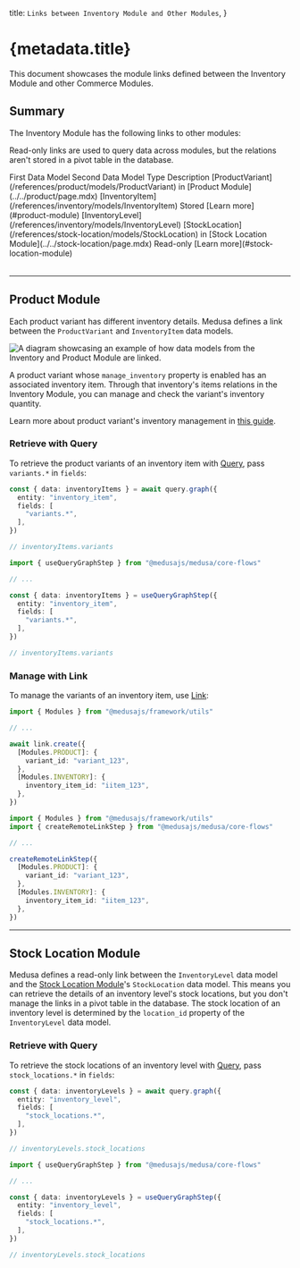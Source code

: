 
  title: `Links between Inventory Module and Other Modules`,
}

# {metadata.title}

This document showcases the module links defined between the Inventory Module and other Commerce Modules.

## Summary

The Inventory Module has the following links to other modules:

<Note title="Tip">

Read-only links are used to query data across modules, but the relations aren't stored in a pivot table in the database.

</Note>

<Table>
  <Table.Header>
    <Table.Row>
      <Table.HeaderCell>
        First Data Model
      </Table.HeaderCell>
      <Table.HeaderCell>
        Second Data Model
      </Table.HeaderCell>
      <Table.HeaderCell>
        Type
      </Table.HeaderCell>
      <Table.HeaderCell>
        Description
      </Table.HeaderCell>
    </Table.Row>
  </Table.Header>
  <Table.Body>
    <Table.Row>
      <Table.Cell>
        [ProductVariant](/references/product/models/ProductVariant) in [Product Module](../../product/page.mdx)
      </Table.Cell>
      <Table.Cell>
        [InventoryItem](/references/inventory/models/InventoryItem)
      </Table.Cell>
      <Table.Cell>
        Stored
      </Table.Cell>
      <Table.Cell>
        [Learn more](#product-module)
      </Table.Cell>
    </Table.Row>
    <Table.Row>
      <Table.Cell>
        [InventoryLevel](/references/inventory/models/InventoryLevel)
      </Table.Cell>
      <Table.Cell>
        [StockLocation](/references/stock-location/models/StockLocation) in [Stock Location Module](../../stock-location/page.mdx)
      </Table.Cell>
      <Table.Cell>
        Read-only
      </Table.Cell>
      <Table.Cell>
        [Learn more](#stock-location-module)
      </Table.Cell>
    </Table.Row>
  </Table.Body>
</Table>

---

## Product Module

Each product variant has different inventory details. Medusa defines a link between the `ProductVariant` and `InventoryItem` data models.

![A diagram showcasing an example of how data models from the Inventory and Product Module are linked.](https://res.cloudinary.com/dza7lstvk/image/upload/v1709658720/Medusa%20Resources/inventory-product_ejnray.jpg)

A product variant whose `manage_inventory` property is enabled has an associated inventory item. Through that inventory's items relations in the Inventory Module, you can manage and check the variant's inventory quantity.

<Note title="Tip">

Learn more about product variant's inventory management in [this guide](../../product/variant-inventory/page.mdx).

</Note>

### Retrieve with Query

To retrieve the product variants of an inventory item with [Query](!docs!/learn/fundamentals/module-links/query), pass `variants.*` in `fields`:

<CodeTabs group="relation-query">
  <CodeTab label="query.graph" value="method">

```ts
const { data: inventoryItems } = await query.graph({
  entity: "inventory_item",
  fields: [
    "variants.*",
  ],
})

// inventoryItems.variants
```

  </CodeTab>
  <CodeTab label="useQueryGraphStep" value="step">

```ts
import { useQueryGraphStep } from "@medusajs/medusa/core-flows"

// ...

const { data: inventoryItems } = useQueryGraphStep({
  entity: "inventory_item",
  fields: [
    "variants.*",
  ],
})

// inventoryItems.variants
```

  </CodeTab>
</CodeTabs>

### Manage with Link

To manage the variants of an inventory item, use [Link](!docs!/learn/fundamentals/module-links/link):

<CodeTabs group="relation-link">
  <CodeTab label="link.create" value="method">

```ts
import { Modules } from "@medusajs/framework/utils"

// ...

await link.create({
  [Modules.PRODUCT]: {
    variant_id: "variant_123",
  },
  [Modules.INVENTORY]: {
    inventory_item_id: "iitem_123",
  },
})
```

  </CodeTab>
  <CodeTab label="createRemoteLinkStep" value="step">

```ts
import { Modules } from "@medusajs/framework/utils"
import { createRemoteLinkStep } from "@medusajs/medusa/core-flows"

// ...

createRemoteLinkStep({
  [Modules.PRODUCT]: {
    variant_id: "variant_123",
  },
  [Modules.INVENTORY]: {
    inventory_item_id: "iitem_123",
  },
})
```

  </CodeTab>
</CodeTabs>

---

## Stock Location Module

Medusa defines a read-only link between the `InventoryLevel` data model and the [Stock Location Module](../../stock-location/page.mdx)'s `StockLocation` data model. This means you can retrieve the details of an inventory level's stock locations, but you don't manage the links in a pivot table in the database. The stock location of an inventory level is determined by the `location_id` property of the `InventoryLevel` data model.

### Retrieve with Query

To retrieve the stock locations of an inventory level with [Query](!docs!/learn/fundamentals/module-links/query), pass `stock_locations.*` in `fields`:

<CodeTabs group="relation-query">
  <CodeTab label="query.graph" value="method">

```ts
const { data: inventoryLevels } = await query.graph({
  entity: "inventory_level",
  fields: [
    "stock_locations.*",
  ],
})

// inventoryLevels.stock_locations
```

  </CodeTab>
  <CodeTab label="useQueryGraphStep" value="step">

```ts
import { useQueryGraphStep } from "@medusajs/medusa/core-flows"

// ...

const { data: inventoryLevels } = useQueryGraphStep({
  entity: "inventory_level",
  fields: [
    "stock_locations.*",
  ],
})

// inventoryLevels.stock_locations
```

  </CodeTab>
</CodeTabs>